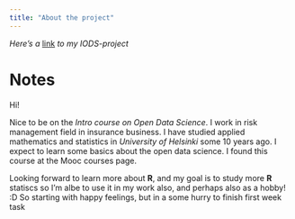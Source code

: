 ```yaml
---
title: "About the project"
---
```

*Here's a* [link](https://github.com/keskitu/IODS-project) *to my IODS-project*

# Notes

Hi!

Nice to be on the *Intro course on Open Data Science*. I work in risk 
management field in insurance business. I have studied applied 
mathematics and statistics in *University of Helsinki* some 10 years ago. 
I expect to learn some basics about the open data science. 
I found this course at the Mooc courses page. 

Looking forward to learn more about **R**, and my goal is to study
more **R** statiscs so I'm albe to use it in my work also, and perhaps also as a
hobby! :D So starting with happy feelings, but in a some hurry to finish first
week task